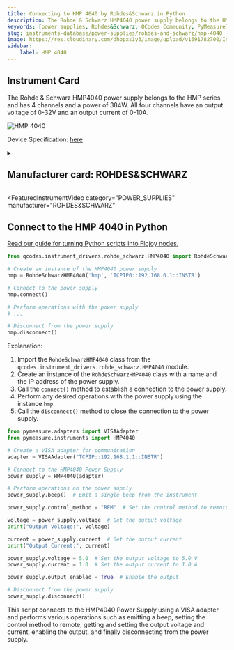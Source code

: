```yaml
---
title: Connecting to HMP 4040 by Rohdes&Schwarz in Python
description: The Rohde & Schwarz HMP4040 power supply belongs to the HMP series and has 4 channels and a power of 384W. All four channels have an output voltage of 0-32V and an output current of 0-10A.
keywords: [power supplies, Rohdes&Schwarz, QCodes Community, PyMeasure] 
slug: instruments-database/power-supplies/rohdes-and-schwarz/hmp-4040 
image: https://res.cloudinary.com/dhopxs1y3/image/upload/v1691782700/Instruments/Power%20Supplies/HMP-4040/HMP-4040.jpg
sidebar:
    label: HMP 4040 
---
```



## Instrument Card

The Rohde & Schwarz HMP4040 power supply belongs to the HMP series and has 4 channels and a power of 384W. All four channels have an output voltage of 0-32V and an output current of 0-10A.

![HMP 4040](https://res.cloudinary.com/dhopxs1y3/image/upload/v1691782700/Instruments/Power%20Supplies/HMP-4040/HMP-4040.jpg)

Device Specification: [here](https://www.farnell.com/datasheets/3677014.pdf)

<details style={{ marginTop: "15px"}}>
<summary><h2 style={{display:'inline'}}>Manufacturer card: ROHDES&SCHWARZ</h2></summary>

![ROHDES&SCHWARZ](https://res.cloudinary.com/dhopxs1y3/image/upload/v1692806194/Instruments/Vendor%20Logos/RohdeSchwarz.png)

Rohde & Schwarz GmbH & Co KG is an international electronics group specializing in the fields of electronic test equipment, broadcast & media, cybersecurity, radiomonitoring and radiolocation, and radiocommunication.

- Headquarters: Munich, Germany
- Yearly Revenue (millions, USD): 2500
- Vendor Website: [here](https://www.rohde-schwarz.com/ca/home_48230.html)

</details>


<FeaturedInstrumentVideo
  category="POWER_SUPPLIES"
  manufacturer="ROHDES&SCHWARZ"
></FeaturedInstrumentVideo>

## Connect to the HMP 4040 in Python

[Read our guide for turning Python scripts into Flojoy nodes.](https://docs.flojoy.ai/contribution/blocks/custom-flojoy-block/)


<Tabs>

<TabItem value="Flojoy" label="Flojoy" className="flojoy-instrument-tabs">

<NodeCardCollection category='POWER_SUPPLIES' manufacturer='ROHDES&SCHWARZ'></NodeCardCollection>

</TabItem>
<TabItem value="QCodes Community" label="QCodes Community">

```python
from qcodes.instrument_drivers.rohde_schwarz.HMP4040 import RohdeSchwarzHMP4040

# Create an instance of the HMP4040 power supply
hmp = RohdeSchwarzHMP4040('hmp', 'TCPIP0::192.168.0.1::INSTR')

# Connect to the power supply
hmp.connect()

# Perform operations with the power supply
# ...

# Disconnect from the power supply
hmp.disconnect()
```

Explanation:
1. Import the `RohdeSchwarzHMP4040` class from the `qcodes.instrument_drivers.rohde_schwarz.HMP4040` module.
2. Create an instance of the `RohdeSchwarzHMP4040` class with a name and the IP address of the power supply.
3. Call the `connect()` method to establish a connection to the power supply.
4. Perform any desired operations with the power supply using the instance `hmp`.
5. Call the `disconnect()` method to close the connection to the power supply.

</TabItem>
<TabItem value="PyMeasure" label="PyMeasure">


```python
from pymeasure.adapters import VISAAdapter
from pymeasure.instruments import HMP4040

# Create a VISA adapter for communication
adapter = VISAAdapter("TCPIP::192.168.1.1::INSTR")

# Connect to the HMP4040 Power Supply
power_supply = HMP4040(adapter)

# Perform operations on the power supply
power_supply.beep()  # Emit a single beep from the instrument

power_supply.control_method = "REM"  # Set the control method to remote

voltage = power_supply.voltage  # Get the output voltage
print("Output Voltage:", voltage)

current = power_supply.current  # Get the output current
print("Output Current:", current)

power_supply.voltage = 5.0  # Set the output voltage to 5.0 V
power_supply.current = 1.0  # Set the output current to 1.0 A

power_supply.output_enabled = True  # Enable the output

# Disconnect from the power supply
power_supply.disconnect()
```

This script connects to the HMP4040 Power Supply using a VISA adapter and performs various operations such as emitting a beep, setting the control method to remote, getting and setting the output voltage and current, enabling the output, and finally disconnecting from the power supply.

</TabItem>
</Tabs>
